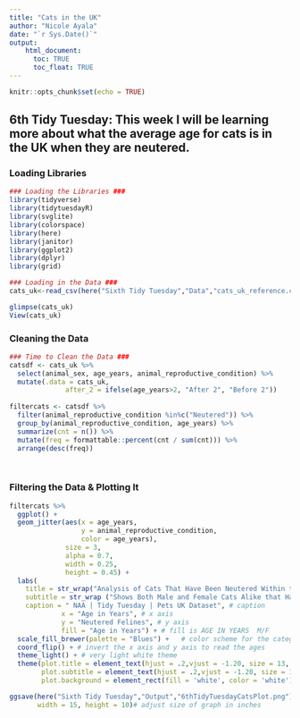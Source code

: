 ```yaml
---
title: "Cats in the UK"
author: "Nicole Ayala"
date: "`r Sys.Date()`"
output: 
    html_document:
      toc: TRUE
      toc_float: TRUE
---
```


```r
knitr::opts_chunk$set(echo = TRUE)
```

## 6th Tidy Tuesday: This week I will be learning more about what the average age for cats is in the UK when they are neutered.

### Loading Libraries
```r
### Loading the Libraries ###
library(tidyverse)
library(tidytuesdayR)
library(svglite)
library(colorspace)
library(here)
library(janitor)
library(ggplot2)
library(dplyr)
library(grid)

### Loading in the Data ###
cats_uk<-read_csv(here("Sixth Tidy Tuesday","Data","cats_uk_reference.csv"))

glimpse(cats_uk)
View(cats_uk)

```
### Cleaning the Data
```r
### Time to Clean the Data ###
catsdf <- cats_uk %>%
  select(animal_sex, age_years, animal_reproductive_condition) %>%
  mutate(.data = cats_uk,
              after_2 = ifelse(age_years>2, "After 2", "Before 2"))
           
filtercats <- catsdf %>%
  filter(animal_reproductive_condition %in%c("Neutered")) %>%
  group_by(animal_reproductive_condition, age_years) %>%
  summarize(cnt = n()) %>%
  mutate(freq = formattable::percent(cnt / sum(cnt))) %>% 
  arrange(desc(freq))

  


```
### Filtering the Data & Plotting It
```r
filtercats %>% 
  ggplot() +
  geom_jitter(aes(x = age_years, 
                  y = animal_reproductive_condition, 
                  color = age_years),
              size = 3,
              alpha = 0.7,
              width = 0.25,
              height = 0.45) +
  labs(
    title = str_wrap("Analysis of Cats That Have Been Neutered Within the UK", 250), # just the title
    subtitle = str_wrap ("Shows Both Male and Female Cats Alike that Have Been Neutered", 150), # add subtitle
    caption = " NAA | Tidy Tuesday | Pets UK Dataset", # caption
             x = "Age in Years", # x axis
             y = "Neutered Felines", # y axis
             fill = "Age in Years") + # fill is AGE IN YEARS  M/F
  scale_fill_brewer(palette = "Blues") +   # color scheme for the categories
  coord_flip() + # invert the x axis and y axis to read the ages
  theme_light() + # very light white theme
  theme(plot.title = element_text(hjust = .2,vjust = -1.20, size = 13, color = "#6699FF"), # changes the color and size of the title
        plot.subtitle = element_text(hjust = .2,vjust = -1.20, size = 10, color = "#336666"), # changes the color and size of the subtitle
        plot.background = element_rect(fill = 'white', color = 'white')) # just to fill in the background, behind the gridlines

ggsave(here("Sixth Tidy Tuesday","Output","6thTidyTuesdayCatsPlot.png"),# names and saves ggplot
       width = 15, height = 10)# adjust size of graph in inches
  
  
  
```
